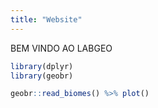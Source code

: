 ```yaml
---
title: "Website"
---
```



BEM VINDO AO LABGEO



```r
library(dplyr)
library(geobr)

geobr::read_biomes() %>% plot()

```
